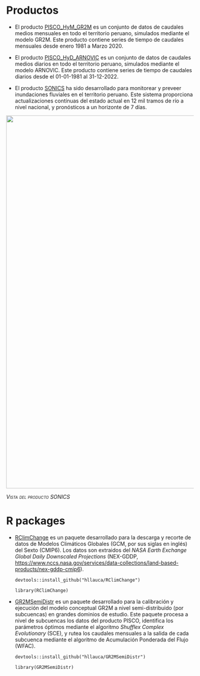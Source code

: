 # Productos

-   El producto [PISCO_HyM_GR2M](https://figshare.com/articles/dataset/PISCO_HyM_GR2M_v1_1/14382758) es un conjunto de datos de caudales medios mensuales en todo el territorio peruano, simulados mediante el modelo GR2M. Este producto contiene series de tiempo de caudales mensuales desde enero 1981 a Marzo 2020.

-   El producto [PISCO_HyD_ARNOVIC](https://www.hydroshare.org/resource/f723d6c762ca45b6936dd9489bc44842/) es un conjunto de datos de caudales medios diarios en todo el territorio peruano, simulados mediante el modelo ARNOVIC. Este producto contiene series de tiempo de caudales diarios desde el 01-01-1981 al 31-12-2022.

-   El producto [SONICS](https://harold-llauca.shinyapps.io/sonics/) ha sido desarrollado para monitorear y preveer inundaciones fluviales en el territorio peruano. Este sistema proporciona actualizaciones contínuas del estado actual en 12 mil tramos de río a nivel nacional, y pronósticos a un horizonte de 7 días.

![](/sonics.PNG){fig-align="center" width="1000"}

[*Vista del producto SONICS*]{.smallcaps}

# R packages

-   [RClimChange](https://github.com/hllauca/RClimChange) es un paquete desarrollado para la descarga y recorte de datos de Modelos Climáticos Globales (GCM, por sus siglas en inglés) del Sexto (CMIP6). Los datos son extraidos del *NASA Earth Exchange Global Daily Downscaled Projections* (NEX-GDDP, <https://www.nccs.nasa.gov/services/data-collections/land-based-products/nex-gddp-cmip6>).

    `devtools::install_github("hllauca/RClimChange")`

    `library(RClimChange)`

-   [GR2MSemiDistr](https://github.com/hllauca/GR2MSemiDistr) es un paquete desarrollado para la calibración y ejecución del modelo conceptual GR2M a nivel semi-distribuido (por subcuencas) en grandes dominios de estudio. Este paquete procesa a nivel de subcuencas los datos del producto PISCO, identifica los parámetros óptimos mediante el algoritmo *Shufflex Complex Evolutionary* (SCE), y rutea los caudales mensuales a la salida de cada subcuenca mediante el algoritmo de Acumulación Ponderada del Flujo (WFAC).

    `devtools::install_github("hllauca/GR2MSemiDistr")`

    `library(GR2MSemiDistr)`
